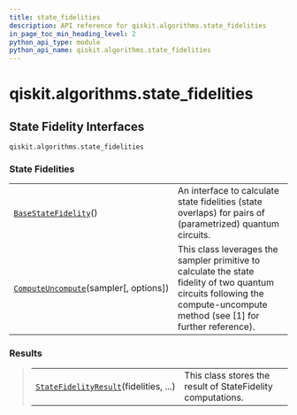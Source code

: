 ```yaml
---
title: state_fidelities
description: API reference for qiskit.algorithms.state_fidelities
in_page_toc_min_heading_level: 2
python_api_type: module
python_api_name: qiskit.algorithms.state_fidelities
---
```


<span id="qiskit-algorithms-state-fidelities" />

# qiskit.algorithms.state\_fidelities

## State Fidelity Interfaces

<span id="module-qiskit.algorithms.state_fidelities" />

`qiskit.algorithms.state_fidelities`

### State Fidelities

|                                                                                                                                                      |                                                                                                                                                                             |
| ---------------------------------------------------------------------------------------------------------------------------------------------------- | --------------------------------------------------------------------------------------------------------------------------------------------------------------------------- |
| [`BaseStateFidelity`](qiskit.algorithms.state_fidelities.BaseStateFidelity "qiskit.algorithms.state_fidelities.BaseStateFidelity")()                 | An interface to calculate state fidelities (state overlaps) for pairs of (parametrized) quantum circuits.                                                                   |
| [`ComputeUncompute`](qiskit.algorithms.state_fidelities.ComputeUncompute "qiskit.algorithms.state_fidelities.ComputeUncompute")(sampler\[, options]) | This class leverages the sampler primitive to calculate the state fidelity of two quantum circuits following the compute-uncompute method (see \[1] for further reference). |

### Results

> |                                                                                                                                                           |                                                             |
> | --------------------------------------------------------------------------------------------------------------------------------------------------------- | ----------------------------------------------------------- |
> | [`StateFidelityResult`](qiskit.algorithms.state_fidelities.StateFidelityResult "qiskit.algorithms.state_fidelities.StateFidelityResult")(fidelities, ...) | This class stores the result of StateFidelity computations. |

